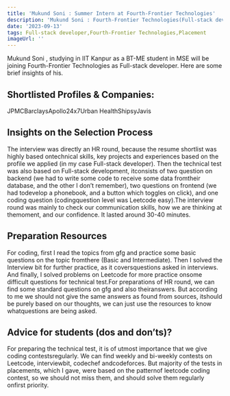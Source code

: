 ```yaml
---
title: 'Mukund Soni : Summer Intern at Fourth-Frontier Technologies'
description: 'Mukund Soni : Fourth-Frontier Technologies(Full-stack developer)'
date: '2023-09-13'
tags: Full-stack developer,Fourth-Frontier Technologies,Placement
imageUrl: ''
---
```


Mukund Soni , studying in IIT Kanpur as a BT-ME  student in MSE  will be joining Fourth-Frontier Technologies as Full-stack developer. Here are some brief insights of his.

## Shortlisted Profiles & Companies:
JPMCBarclaysApollo24x7Urban HealthShipsyJavis

## Insights on the Selection Process
The interview was directly an HR round, because the resume shortlist was highly based ontechnical skills, key projects and experiences based on the profile we applied (in my case Full-stack developer). Then the technical test was also based on Full-stack development, itconsists of two question on backend (we had to write some code to receive some data fromtheir database, and the other I don’t remember), two questions on frontend (we had todevelop a phonebook, and a button which toggles on click), and one coding question (codingquestion level was Leetcode easy).The interview round was mainly to check our communication skills, how we are thinking at themoment, and our confidence. It lasted around 30-40 minutes.

##  Preparation Resources
For coding, first I read the topics from gfg and practice some basic questions on the topic fromthere (Basic and Intermediate). Then I solved the Interview bit for further practice, as it coversquestions asked in interviews. And finally, I solved problems on Leetcode for more practice onsome difficult questions for technical test.For preparations of HR round, we can find some standard questions on gfg and also theiranswers. But according to me we should not give the same answers as found from sources, itshould be purely based on our thoughts, we can just use the resources to know whatquestions are being asked.

## Advice for students (dos and don’ts)? 
For preparing the technical test, it is of utmost importance that we give coding contestsregularly. We can find weekly and bi-weekly contests on Leetcode, interviewbit, codechef andcodeforces. But majority of the tests in placements, which I gave, were based on the patternof leetcode coding contest, so we should not miss them, and should solve them regularly onfirst priority.

